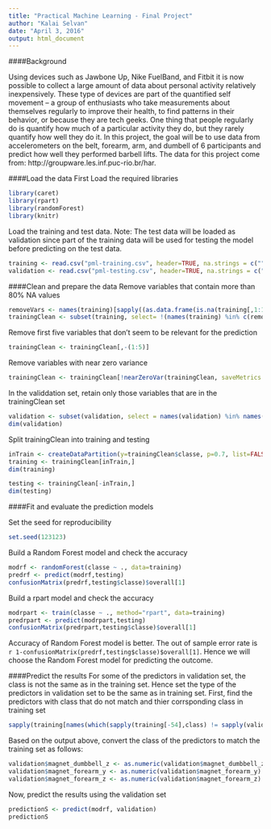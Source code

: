 ```yaml
---
title: "Practical Machine Learning - Final Project"
author: "Kalai Selvan"
date: "April 3, 2016"
output: html_document
---
```


####Background

Using devices such as Jawbone Up, Nike FuelBand, and Fitbit it is now possible to collect a large amount of data about personal activity relatively inexpensively. These type of devices are part of the quantified self movement – a group of enthusiasts who take measurements about themselves regularly to improve their health, to find patterns in their behavior, or because they are tech geeks. One thing that people regularly do is quantify how much of a particular activity they do, but they rarely quantify how well they do it. In this project, the goal will be to use data from accelerometers on the belt, forearm, arm, and dumbell of 6 participants and predict how well they performed barbell lifts. The data for this project come from: http://groupware.les.inf.puc-rio.br/har.

####Load the data
First Load the required libraries
```r
library(caret)
library(rpart)
library(randomForest)
library(knitr)
```

Load the training and test data. 
Note: The test data will be loaded as validation since part of the training data will be used for testing the model before predicting on the test data.

```r
training <- read.csv("pml-training.csv", header=TRUE, na.strings = c("","NA","#DIV/0!"))
validation <- read.csv("pml-testing.csv", header=TRUE, na.strings = c("","NA","#DIV/0!"))
```

####Clean and prepare the data
Remove variables that contain more than 80% NA values
```r
removeVars <- names(training)[sapply((as.data.frame(is.na(training[,1:160]))),sum) > 0.8*nrow(training)]
trainingClean <- subset(training, select= !(names(training) %in% c(removeVars)))
```

Remove first five variables that don't seem to be relevant for the prediction
```r
trainingClean <- trainingClean[,-(1:5)]
```

Remove variables with near zero variance
```r
trainingClean <- trainingClean[!nearZeroVar(trainingClean, saveMetrics = TRUE)$nzv]
```

In the validdation set, retain only those variables that are in the trainingClean set
```r
validation <- subset(validation, select = names(validation) %in% names(trainingClean))
dim(validation)
```

Split trainingClean into training and testing
```r
inTrain <- createDataPartition(y=trainingClean$classe, p=0.7, list=FALSE)
training <- trainingClean[inTrain,]
dim(training)

testing <- trainingClean[-inTrain,]
dim(testing)
```


####Fit and evaluate the prediction models

Set the seed for reproducibility
```r
set.seed(123123)
```

Build a Random Forest model and check the accuracy
```r
modrf <- randomForest(classe ~ ., data=training)
predrf <- predict(modrf,testing)
confusionMatrix(predrf,testing$classe)$overall[1]
```

Build a rpart model and check the accuracy
```r
modrpart <- train(classe ~ ., method="rpart", data=training)
predrpart <- predict(modrpart,testing)
confusionMatrix(predrpart,testing$classe)$overall[1]
```

Accuracy of Random Forest model is better. The out of sample error rate is `r 1-confusionMatrix(predrf,testing$classe)$overall[1]`. Hence we will choose the Random Forest model for predicting the outcome.

####Predict the results
For some of the predictors in validation set, the class is not the same as in the training set. Hence set the type of the predictors in validation set to be the same as in training set.
First, find the predictors with class that do not match and thier corrsponding class in training set
```r
sapply(training[names(which(sapply(training[-54],class) != sapply(validation,class)))], class)
```

Based on the output above, convert the class of the predictors to match the training set as follows:
```r
validation$magnet_dumbbell_z <- as.numeric(validation$magnet_dumbbell_z)
validation$magnet_forearm_y <- as.numeric(validation$magnet_forearm_y)
validation$magnet_forearm_z <- as.numeric(validation$magnet_forearm_z)
```

Now, predict the results using the validation set
```r
predictionS <- predict(modrf, validation)
predictionS
```
